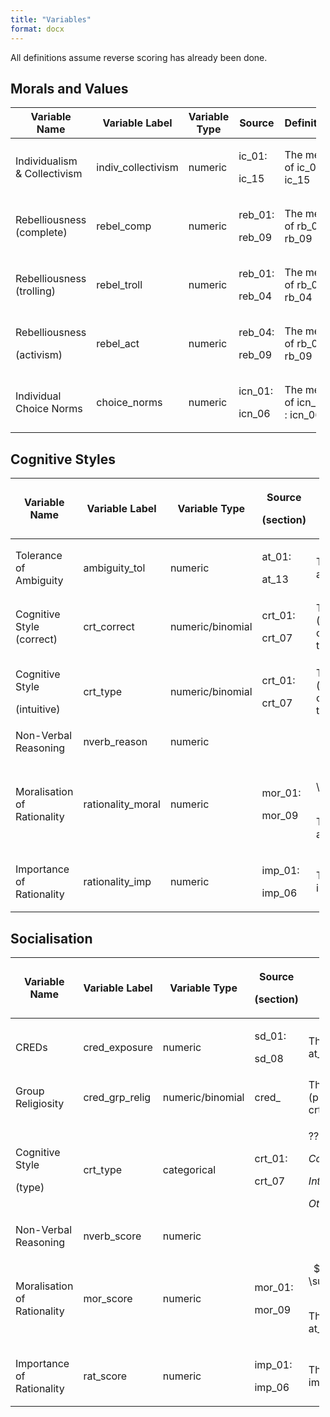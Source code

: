 ```yaml
---
title: "Variables"
format: docx
---
```


All definitions assume reverse scoring has already been done.

## Morals and Values

+------------------------------+--------------------+---------------+------------+-----------------------------+
| Variable Name                | Variable Label     | Variable Type | Source     | Definition                  |
+==============================+====================+===============+============+=============================+
| Individualism & Collectivism | indiv_collectivism | numeric       | ic_01:     | The mean of ic_01 : ic_15   |
|                              |                    |               |            |                             |
|                              |                    |               | ic_15      |                             |
+------------------------------+--------------------+---------------+------------+-----------------------------+
| Rebelliousness (complete)    | rebel_comp         | numeric       | reb_01:    | The mean of rb_01 : rb_09   |
|                              |                    |               |            |                             |
|                              |                    |               | reb_09     |                             |
+------------------------------+--------------------+---------------+------------+-----------------------------+
| Rebelliousness (trolling)    | rebel_troll        | numeric       | reb_01:    | The mean of rb_01 : rb_04   |
|                              |                    |               |            |                             |
|                              |                    |               | reb_04     |                             |
+------------------------------+--------------------+---------------+------------+-----------------------------+
| Rebelliousness               | rebel_act          | numeric       | reb_04:    | The mean of rb_05 : rb_09   |
|                              |                    |               |            |                             |
| (activism)                   |                    |               | reb_09     |                             |
+------------------------------+--------------------+---------------+------------+-----------------------------+
| Individual Choice Norms      | choice_norms       | numeric       | icn_01:    | The mean of icn_01 : icn_06 |
|                              |                    |               |            |                             |
|                              |                    |               | icn_06     |                             |
+------------------------------+--------------------+---------------+------------+-----------------------------+

## Cognitive Styles

+-----------------------------+-------------------+------------------+-----------+-----------------------------------------------------------+
| Variable Name               | Variable Label    | Variable Type    | Source    | Definition                                                |
|                             |                   |                  |           |                                                           |
|                             |                   |                  | (section) |                                                           |
+=============================+===================+==================+===========+===========================================================+
| Tolerance of Ambiguity      | ambiguity_tol     | numeric          | at_01:    | The mean of at_01: at_13                                  |
|                             |                   |                  |           |                                                           |
|                             |                   |                  | at_13     |                                                           |
+-----------------------------+-------------------+------------------+-----------+-----------------------------------------------------------+
| Cognitive Style (correct)   | crt_correct       | numeric/binomial | crt_01:   | The mean (proportion) of crt_01: crt_07 that are correct  |
|                             |                   |                  |           |                                                           |
|                             |                   |                  | crt_07    |                                                           |
+-----------------------------+-------------------+------------------+-----------+-----------------------------------------------------------+
| Cognitive Style             | crt_type          | numeric/binomial | crt_01:   | The mean (proportion) of crt_01:crt_07 that are intuitive |
|                             |                   |                  |           |                                                           |
| (intuitive)                 |                   |                  | crt_07    |                                                           |
+-----------------------------+-------------------+------------------+-----------+-----------------------------------------------------------+
| Non-Verbal Reasoning        | nverb_reason      | numeric          |           |                                                           |
+-----------------------------+-------------------+------------------+-----------+-----------------------------------------------------------+
| Moralisation of Rationality | rationality_moral | numeric          | mor_01:   | $$ \frac{1}{13} \sum_{i=01}^{13} at_{i} $$                |
|                             |                   |                  |           |                                                           |
|                             |                   |                  | mor_09    | The mean of at_01: at_13                                  |
+-----------------------------+-------------------+------------------+-----------+-----------------------------------------------------------+
| Importance of Rationality   | rationality_imp   | numeric          | imp_01:   | The mean of imp_01 : imp_06                               |
|                             |                   |                  |           |                                                           |
|                             |                   |                  | imp_06    |                                                           |
+-----------------------------+-------------------+------------------+-----------+-----------------------------------------------------------+

## Socialisation

+-----------------------------+----------------+------------------+-----------+--------------------------------------------+
| Variable Name               | Variable Label | Variable Type    | Source    | Definition                                 |
|                             |                |                  |           |                                            |
|                             |                |                  | (section) |                                            |
+=============================+================+==================+===========+============================================+
| CREDs                       | cred_exposure  | numeric          | sd_01:    | The mean of at_01: at_13                   |
|                             |                |                  |           |                                            |
|                             |                |                  | sd_08     |                                            |
+-----------------------------+----------------+------------------+-----------+--------------------------------------------+
| Group Religiosity           | cred_grp_relig | numeric/binomial | cred\_    | The mean (proportion) of crt_01: crt_07    |
+-----------------------------+----------------+------------------+-----------+--------------------------------------------+
| Cognitive Style             | crt_type       | categorical      | crt_01:   | ???                                        |
|                             |                |                  |           |                                            |
| (type)                      |                |                  | crt_07    | *Correct*                                  |
|                             |                |                  |           |                                            |
|                             |                |                  |           | *Intuitive*                                |
|                             |                |                  |           |                                            |
|                             |                |                  |           | *Other*                                    |
+-----------------------------+----------------+------------------+-----------+--------------------------------------------+
| Non-Verbal Reasoning        | nverb_score    | numeric          |           |                                            |
+-----------------------------+----------------+------------------+-----------+--------------------------------------------+
| Moralisation of Rationality | mor_score      | numeric          | mor_01:   | $$ \frac{1}{13} \sum_{i=01}^{13} at_{i} $$ |
|                             |                |                  |           |                                            |
|                             |                |                  | mor_09    | The mean of at_01: at_13                   |
+-----------------------------+----------------+------------------+-----------+--------------------------------------------+
| Importance of Rationality   | rat_score      | numeric          | imp_01:   | The mean of imp_01 : imp_06                |
|                             |                |                  |           |                                            |
|                             |                |                  | imp_06    |                                            |
+-----------------------------+----------------+------------------+-----------+--------------------------------------------+
